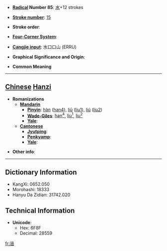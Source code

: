 * '''[[Wiktionary:Chinese radical index| Radical]] Number 85''': [[Wiktionary:Chinese radical index 水|水]]+12 strokes

* '''[[Wiktionary:Chinese total strokes index|Stroke number]]''': [[Wiktionary:Chinese total strokes index 15|15]]

* '''Stroke order''': 

* '''[[Wiktionary:Chinese four corner index|Four-Corner System]]''': 

* '''[[Wiktionary:Chinese Cangjie index|Cangjie input]]''': 水口口山 (ERRU)

* '''Graphical Significance and Origin''': 

* '''Common Meaning'''

----

== [[Chinese]] [[Hanzi]] ==

* '''Romanizations'''
** '''[[Mandarin]]'''
*** '''[[Pinyin]]''': [[hàn]] ([[han4]]), [[liū]] ([[liu1]]), [[liú]] ([[liu2]])
*** '''[[Wade-Giles]]''': [[han4|han<sup>4</sup>]], [[liu1|liu<sup>1</sup>]], [[liu2|liu<sup>2</sup>]]
*** '''[[Yale]]''': 
** '''[[Cantonese]]'''
*** '''[[Jyutping]]''':
*** '''[[Penkyamp]]''': 
*** '''[[Yale]]''': 

* '''Other info''': 

----

== Dictionary Information ==

* KangXi: 0652.050
* Morohashi: 18333
* Hanyu Da Zidian: 31742.020

== Technical Information ==

* '''Unicode''':
** Hex: 6F8F
** Decimal: 28559

[[fr:澏]]